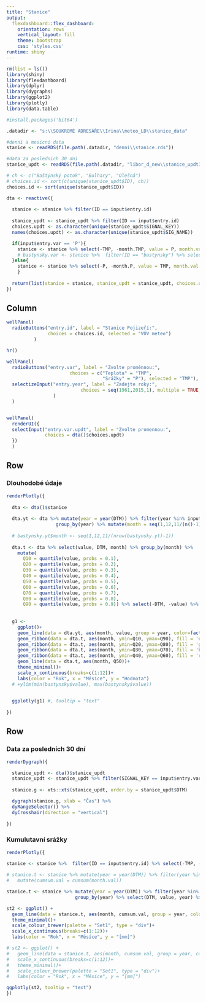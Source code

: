 ---
title: "Stanice"
output: 
  flexdashboard::flex_dashboard:
    orientation: rows
    vertical_layout: fill
    theme: bootstrap
    css: 'styles.css'
runtime: shiny
---

```{r global, include=FALSE}
rm(list = ls())
library(shiny)
library(flexdashboard)
library(dplyr)
library(dygraphs)
library(ggplot2)
library(plotly)
library(data.table)

#install.packages('bit64')

.datadir <- "s:\\SOUKROMÉ ADRESÁŘE\\Irina\\meteo_LD\\stanice_data"

#denni a mesicni data
stanice <- readRDS(file.path(.datadir, "denni\\stanice.rds")) 

#data za poslednich 30 dni
stanice_updt <- readRDS(file.path(.datadir, "libor_d_new\\stanice_updt31072018.rds")) #paste0("libor_d_new\\stanice_updt", format(Sys.time(), "%d%m%Y"), ".rds")

# ch <- c("Baštýnský potok", "Bulhary", "Olešná")
# choices.id <- sort(c(unique(stanice_updt$ID), ch))
choices.id <- sort(unique(stanice_updt$ID))
```

```{r reactions}

dta <- reactive({
  
  stanice <- stanice %>% filter(ID == input$entry.id)
  
  stanice_updt <- stanice_updt %>% filter(ID == input$entry.id)
  choices.updt <- as.character(unique(stanice_updt$SIGNAL_KEY))
  names(choices.updt) <- as.character(unique(stanice_updt$SIG_NAME))

  if(input$entry.var == 'P'){
    stanice <- stanice %>% select(-TMP, -month.TMP, value = P, month.val = month.P)
    # bastynsky.var <- stanice %>%  filter(ID == "bastynsky") %>% select(-P, -month.P)
  }else{
    stanice <- stanice %>% select(-P, -month.P, value = TMP, month.val = month.TMP)
    }
  
  return(list(stanice = stanice, stanice_updt = stanice_updt, choices.updt = choices.updt))
})

```

Column {.sidebar data-width=400}
-----------------------------------------------------------------------

```{r sidepanel}

wellPanel(
  radioButtons("entry.id", label = "Stanice Pojizeří:",
               choices = choices.id, selected = "VÚV meteo")
          )

hr()

wellPanel(
  radioButtons("entry.var", label = "Zvolte proměnnou:", 
                       choices = c("Teplota" = "TMP",
                                   "Srážky" = "P"), selected = "TMP"),
  selectizeInput("entry.year", label = "Zadejte roky:",
                           choices = seq(1961,2015,1), multiple = TRUE, selected = 1961, size = 55
                 )
  )


wellPanel(
  renderUI({
  selectInput("entry.var.updt", label = "Zvolte promennou:",
              choices = dta()$choices.updt)
  })
  )

```

Row
-----------------------------------------------------------------------

### Dlouhodobé údaje

```{r g1}
renderPlotly({
  
  dta <- dta()$stanice
  
  dta.yt <- dta %>% mutate(year = year(DTM)) %>% filter(year %in% input$entry.year) %>% 
                  group_by(year) %>% mutate(month = seq(1,12,11/(n()-1)))
  
  # bastynsky.yt$month <- seq(1,12,11/(nrow(bastynsky.yt)-1))
  
  dta.t <- dta %>% select(value, DTM, month) %>% group_by(month) %>% 
    mutate(
      Q10 = quantile(value, probs = 0.1), 
      Q20 = quantile(value, probs = 0.2), 
      Q30 = quantile(value, probs = 0.3),
      Q40 = quantile(value, probs = 0.4), 
      Q50 = quantile(value, probs = 0.5),
      Q60 = quantile(value, probs = 0.6), 
      Q70 = quantile(value, probs = 0.7),
      Q80 = quantile(value, probs = 0.8), 
      Q90 = quantile(value, probs = 0.9)) %>% select(-DTM, -value) %>% ungroup
  
  
  g1 <-
    ggplot()+
    geom_line(data = dta.yt, aes(month, value, group = year, color=factor(year)), alpha = 0.95)+ #text=sprintf("DTM: %s<br>hodnota: %s", DTM, round(value, 2)),
    geom_ribbon(data = dta.t, aes(month, ymin=Q10, ymax=Q90), fill = 'orange', alpha=0.2)+
    geom_ribbon(data = dta.t, aes(month, ymin=Q20, ymax=Q80), fill = 'green', alpha=0.2)+
    geom_ribbon(data = dta.t, aes(month, ymin=Q30, ymax=Q70), fill = 'blue', alpha=0.2)+
    geom_ribbon(data = dta.t, aes(month, ymin=Q40, ymax=Q60), fill = 'red', alpha=0.5)+
    geom_line(data = dta.t, aes(month, Q50))+
    theme_minimal()+
    scale_x_continuous(breaks=c(1:12))+
    labs(color = "Rok", x = "Měsíce", y = "Hodnota")
  # +ylim(min(bastynsky$value), max(bastynsky$value))

  
  ggplotly(g1) #, tooltip = "text"
  
})
```


Row {.tabset}
-----------------------------------------------------------------------

### Data za posledních 30 dní

```{r g2}

renderDygraph({

  stanice_updt <- dta()$stanice_updt
  stanice_updt <- stanice_updt %>% filter(SIGNAL_KEY == input$entry.var.updt) %>% select(DTM, value)
  
  stanice.g <- xts::xts(stanice_updt, order.by = stanice_updt$DTM)

  dygraph(stanice.g, xlab = "Čas") %>%  
  dyRangeSelector() %>% 
  dyCrosshair(direction = "vertical")
  
})

```

### Kumulutavní srážky

```{r g3}
renderPlotly({

stanice <- stanice %>%  filter(ID == input$entry.id) %>% select(-TMP, -month.TMP, value = P, month.val = month.P)
  
# stanice.t <- stanice %>% mutate(year = year(DTM)) %>% filter(year %in% input$entry.year) %>% group_by(year) %>% select(month.val, month, year) %>%
#   mutate(cumsum.val = cumsum(month.val))

stanice.t <- stanice %>% mutate(year = year(DTM)) %>% filter(year %in% input$entry.year) %>% 
                         group_by(year) %>% select(DTM, value, year) %>% mutate(cumsum.val = cumsum(value)) %>% mutate(month = seq(1,12,11/(n()-1)))

st2 <- ggplot() + 
  geom_line(data = stanice.t, aes(month, cumsum.val, group = year, colour=factor(year), text=sprintf("DTM: %s<br>hodnota: %s", DTM, round(cumsum.val, 2))))+
  theme_minimal()+
  scale_colour_brewer(palette = "Set1", type = "div")+
  scale_x_continuous(breaks=c(1:12))+
  labs(color = "Rok", x = "Měsíce", y = "[mm]")

# st2 <- ggplot() + 
#   geom_line(data = stanice.t, aes(month, cumsum.val, group = year, colour=factor(year)))+
#   scale_x_continuous(breaks=c(1:12))+
#   theme_minimal()+
#   scale_colour_brewer(palette = "Set1", type = "div")+
#   labs(color = "Rok", x = "Měsíce", y = "[mm]")

ggplotly(st2, tooltip = "text") 
})
```

